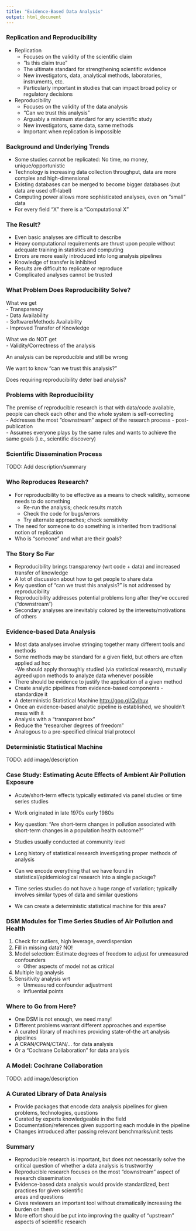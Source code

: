 ```yaml
---
title: "Evidence-Based Data Analysis"
output: html_document
---
```


### Replication and Reproducibility
- Replication  
    - Focuses on the validity of the scientific claim  
    - "Is this claim true"  
    - The ultimate standard for strengthening scientific evidence  
    - New investigators, data, analytical methods, laboratories, instruments, etc.  
    - Particularly important in studies that can impact broad policy or regulatory decisions  
- Reproducibility  
    - Focuses on the validity of the data analysis  
    - "Can we trust this analysis"  
    - Arguably a minimum standard for any scientific study  
    - New investigators, same data, same methods  
    - Important when replication is impossible 

### Background and Underlying Trends  
- Some studies cannot be replicated: No time, no money, unique/opportunistic  
- Technology is increasing data collection throughput, data are more complex and high-dimensional  
- Existing databases can be merged to become bigger databases (but data are used off-label)  
- Computing power allows more sophisticated analyses, even on "small" data  
- For every field "X" there is a "Computational X"  

### The Result?  
- Even basic analyses are difficult to describe  
- Heavy computational requirements are thrust upon people without adequate training in statistics and computing  
- Errors are more easily introduced into long analysis pipelines  
- Knowledge of transfer is inhibited  
- Results are difficult to replicate or reproduce  
- Complicated analyses cannot be trusted  

### What Problem Does Reproducibility Solve?  
What we get  
- Transparency  
- Data Availability  
- Software/Methods Availability  
- Improved Transfer of Knowledge  

What we do NOT get  
- Validity/Correctness of the analysis  

An analysis can be reproducible and still be wrong  
  
We want to know "can we trust this analysis?"  
  
Does requiring reproducibility deter bad analysis?

### Problems with Reproducibility  
The premise of reproducible research is that with data/code available, people can check each other and the whole system is self-correcting  
- Addresses the most "downstream" aspect of the research process - post-publication  
- Assumes everyone plays by the same rules and wants to achieve the same goals (i.e., scientific discovery)

### Scientific Dissemination Process
TODO: Add description/summary

### Who Reproduces Research?  
- For reproducibility to be effective as a means to check validity, someone needs to do something  
    - Re-run the analysis; check results match  
    - Check the code for bugs/errors  
    - Try alternate approaches; check sensitivity  
- The need for someone to do something is inherited from traditional notion of replication  
- Who is "someone" and what are their goals?  

### The Story So Far  
- Reproducibility brings transparency (wrt code + data) and increased transfer of knowledge  
- A lot of discussion about how to get people to share data  
- Key question of "can we trust this analysis?" is not addressed by reproducibility  
- Reproducibility addresses potential problems long after they've occured ("downstream")  
- Secondary analyses are inevitably colored by the interests/motivations of others 

### Evidence-based Data Analysis  
- Most data analyses involve stringing together many different tools and methods  
- Some methods may be standard for a given field, but others are often applied ad hoc  
-We should apply thoroughly studied (via statistical research), mutually agreed upon methods to analyze data whenever possible  
- There should be evidence to justify the application of a given method
- Create analytic pipelines from evidence-based components - standardize it  
- A deterministic Statistical Machine [http://goo.gl/Qvlhuv](http://goo.gl/Qvlhuv)  
- Once an evidence-based analytic pipeline is established, we shouldn't mess with it  
- Analysis with a "transparent box"  
- Reduce the "researcher degrees of freedom"  
- Analogous to a pre-specified clinical trial protocol  


### Deterministic Statistical Machine
TODO: add image/description


### Case Study: Estimating Acute Effects of Ambient Air Pollution Exposure
- Acute/short-term effects typically estimated via panel studies or time series studies  
- Work originated in late 1970s early 1980s  
- Key question: "Are short-term changes in pollution associated with short-term   changes in a population health outcome?"  
- Studies usually conducted at community level  
- Long history of statistical research investigating proper methods of analysis  
  
- Can we encode everything that we have found in statistical/epidemiological research into a single package?  
- Time series studies do not have a huge range of variation; typically involves similar types of data and similar questions  
- We can create a deterministic statistical machine for this area?  

###  DSM Modules for Time Series Studies of Air Pollution and Health
1. Check for outliers, high leverage, overdispersion  
2. Fill in missing data? NO!  
3. Model selection: Estimate degrees of freedom to adjust for unmeasured confounders  
    - Other aspects of model not as critical 
4. Multiple lag analysis  
5. Sensitivity analysis wrt  
    - Unmeasured confounder adjustment  
    - Influential points  
    
### Where to Go from Here?  
- One DSM is not enough, we need many!  
- Different problems warrant different approaches and expertise  
- A curated library of machines providing state-of-the art analysis pipelines  
- A CRAN/CPAN/CTAN/... for data analysis  
- Or a “Cochrane Collaboration” for data analysis  

### A Model: Cochrane Collaboration  
TODO: add image/description


### A Curated Library of Data Analysis  
- Provide packages that encode data analysis pipelines for given problems, technologies, questions  
- Curated by experts knowledgeable in the field  
- Documentation/references given supporting each module in the pipeline  
- Changes introduced after passing relevant benchmarks/unit tests  

### Summary  
- Reproducible research is important, but does not necessarily solve the critical question of whether a data analysis is trustworthy  
- Reproducible research focuses on the most "downstream" aspect of research   dissemination  
- Evidence-based data analysis would provide standardized, best practices for given scientific  
areas and questions  
- Gives reviewers an important tool without dramatically increasing the burden on them  
- More effort should be put into improving the quality of "upstream" aspects of scientific research  